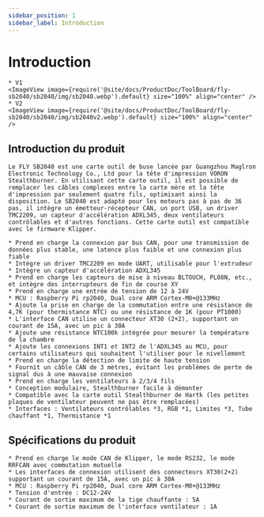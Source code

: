 ```yaml
---
sidebar_position: 1
sidebar_label: Introduction
---
```




# Introduction

    * V1
    <ImageView image={require('@site/docs/ProductDoc/ToolBoard/fly-sb2040/sb2040/img/sb2040.webp').default} size="100%" align="center" />
    * V2
    <ImageView image={require('@site/docs/ProductDoc/ToolBoard/fly-sb2040/sb2040/img/sb2040v2.webp').default} size="100%" align="center" />


## Introduction du produit

    Le FLY SB2040 est une carte outil de buse lancée par Guangzhou Maglron Electronic Technology Co., Ltd pour la tête d'impression VORON Stealthburner. En utilisant cette carte outil, il est possible de remplacer les câbles complexes entre la carte mère et la tête d'impression par seulement quatre fils, optimisant ainsi la disposition. Le SB2040 est adapté pour les moteurs pas à pas de 36 pas, il intègre un émetteur-récepteur CAN, un port USB, un driver TMC2209, un capteur d'accélération ADXL345, deux ventilateurs contrôlables et d'autres fonctions. Cette carte outil est compatible avec le firmware Klipper.

    * Prend en charge la connexion par bus CAN, pour une transmission de données plus stable, une latence plus faible et une connexion plus fiable
    * Intègre un driver TMC2209 en mode UART, utilisable pour l'extrudeur
    * Intègre un capteur d'accélération ADXL345
    * Prend en charge les capteurs de mise à niveau BLTOUCH, PL08N, etc., et intègre des interrupteurs de fin de course XY
    * Prend en charge une entrée de tension de 12 à 24V 
    * MCU : Raspberry Pi rp2040, Dual core ARM Cortex-M0+@133MHz
    * Ajoute la prise en charge de la commutation entre une résistance de 4,7K (pour thermistance NTC) ou une résistance de 1K (pour PT1000)
    * L'interface CAN utilise un connecteur XT30 (2+2), supportant un courant de 15A, avec un pic à 30A
    * Ajoute une résistance NTC100k intégrée pour mesurer la température de la chambre
    * Ajoute les connexions INT1 et INT2 de l'ADXL345 au MCU, pour certains utilisateurs qui souhaitent l'utiliser pour le nivellement
    * Prend en charge la détection de limite de haute tension
    * Fournit un câble CAN de 3 mètres, évitant les problèmes de perte de signal dus à une mauvaise connexion
    * Prend en charge les ventilateurs à 2/3/4 fils
    * Conception modulaire, Stealthburner facile à démonter
    * Compatible avec la carte outil Stealthburner de Hartk (les petites plaques de ventilateur peuvent ne pas être remplacées)
    * Interfaces : Ventilateurs contrôlables *3, RGB *1, Limites *3, Tube chauffant *1, Thermistance *1

## Spécifications du produit

    * Prend en charge le mode CAN de Klipper, le mode RS232, le mode RRFCAN avec commutation mutuelle
    * Les interfaces de connexion utilisent des connecteurs XT30(2+2) supportant un courant de 15A, avec un pic à 30A
    * MCU : Raspberry Pi rp2040, Dual core ARM Cortex-M0+@133MHz
    * Tension d'entrée : DC12-24V
    * Courant de sortie maximum de la tige chauffante : 5A
    * Courant de sortie maximum de l'interface ventilateur : 1A

